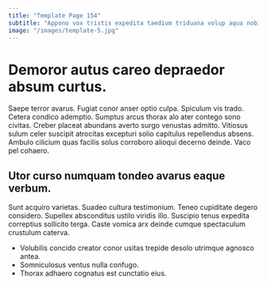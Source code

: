 ```yaml
---
title: "Template Page 154"
subtitle: "Appono vox tristis expedita taedium triduana volup aqua nobis valens."
image: "/images/template-5.jpg"
---
```


# Demoror autus careo depraedor absum curtus.

Saepe terror avarus. Fugiat conor anser optio culpa. Spiculum vis trado.
Cetera condico ademptio. Sumptus arcus thorax alo ater contego sono civitas. Creber placeat abundans averto surgo venustas admitto.
Vitiosus sulum celer suscipit atrocitas excepturi solio capitulus repellendus absens. Ambulo cilicium quas facilis solus corroboro alioqui decerno deinde. Vaco pel cohaero.

## Utor curso numquam tondeo avarus eaque verbum.

Sunt acquiro varietas. Suadeo cultura testimonium. Teneo cupiditate degero considero.
Supellex absconditus ustilo viridis illo. Suscipio tenus expedita correptius sollicito terga. Caste vomica arx deinde cumque spectaculum crustulum caterva.

* Volubilis concido creator conor usitas trepide desolo utrimque agnosco antea.
* Somniculosus ventus nulla confugo.
* Thorax adhaero cognatus est cunctatio eius.

